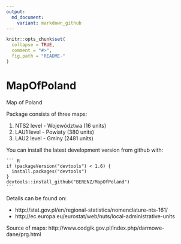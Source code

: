 ```yaml
---
output:
  md_document:
    variant: markdown_github
---
```


<!-- README.md is generated from README.Rmd. Please edit that file -->

```r
knitr::opts_chunk$set(
  collapse = TRUE,
  comment = "#>",
  fig.path = "README-"
)
```

# MapOfPoland

Map of Poland

Package consists of three maps:

1. NTS2 level - Województwa (16 units)
2. LAU1 level - Powiaty (380 units)
3. LAU2 level - Gminy (2481 units)

You can install the latest development version from github with:

    ``` R
    if (packageVersion("devtools") < 1.6) {
      install.packages("devtools")
    }
    devtools::install_github("BERENZ/MapOfPoland")
    ```

Details can be found on:

* http://stat.gov.pl/en/regional-statistics/nomenclature-nts-161/
* http://ec.europa.eu/eurostat/web/nuts/local-administrative-units

Source of maps: http://www.codgik.gov.pl/index.php/darmowe-dane/prg.html